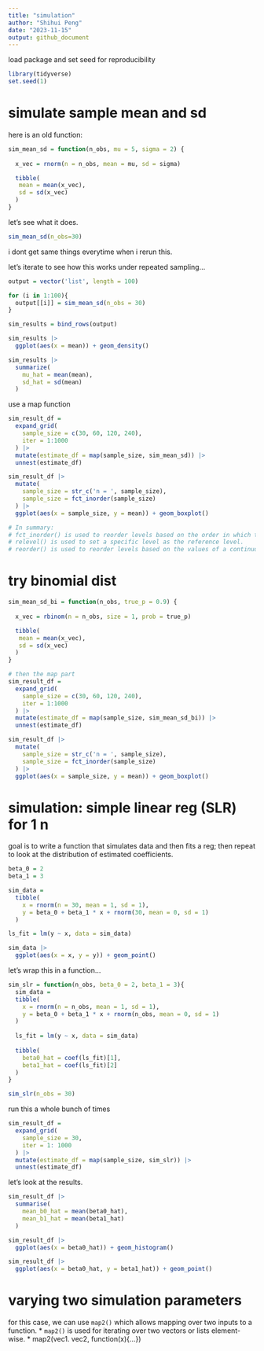 ```yaml
---
title: "simulation"
author: "Shihui Peng"
date: "2023-11-15"
output: github_document
---
```


load package and set seed for reproducibility
```r
library(tidyverse)
set.seed(1)
```

# simulate sample mean and sd

here is an old function:
```r
sim_mean_sd = function(n_obs, mu = 5, sigma = 2) {
  
  x_vec = rnorm(n = n_obs, mean = mu, sd = sigma)

  tibble(
   mean = mean(x_vec),
   sd = sd(x_vec)
  )
}
```

let's see what it does.
```r
sim_mean_sd(n_obs=30)
```
i dont get same things everytime when i rerun this.

let's iterate to see how this works under repeated sampling...
```r
output = vector('list', length = 100)

for (i in 1:100){
  output[[i]] = sim_mean_sd(n_obs = 30)
}

sim_results = bind_rows(output)

sim_results |> 
  ggplot(aes(x = mean)) + geom_density()

sim_results |> 
  summarize(
    mu_hat = mean(mean),
    sd_hat = sd(mean)
  )
```

use a map function
```r
sim_result_df = 
  expand_grid(
    sample_size = c(30, 60, 120, 240),
    iter = 1:1000
  ) |> 
  mutate(estimate_df = map(sample_size, sim_mean_sd)) |> 
  unnest(estimate_df)

sim_result_df |> 
  mutate(
    sample_size = str_c('n = ', sample_size),
    sample_size = fct_inorder(sample_size)
  ) |> 
  ggplot(aes(x = sample_size, y = mean)) + geom_boxplot()

# In summary:
# fct_inorder() is used to reorder levels based on the order in which they appear.
# relevel() is used to set a specific level as the reference level.
# reorder() is used to reorder levels based on the values of a continuous variable.
```

# try binomial dist

```r
sim_mean_sd_bi = function(n_obs, true_p = 0.9) {
  
  x_vec = rbinom(n = n_obs, size = 1, prob = true_p)

  tibble(
   mean = mean(x_vec),
   sd = sd(x_vec)
  )
}

# then the map part
sim_result_df = 
  expand_grid(
    sample_size = c(30, 60, 120, 240),
    iter = 1:1000
  ) |> 
  mutate(estimate_df = map(sample_size, sim_mean_sd_bi)) |> 
  unnest(estimate_df)

sim_result_df |> 
  mutate(
    sample_size = str_c('n = ', sample_size),
    sample_size = fct_inorder(sample_size)
  ) |> 
  ggplot(aes(x = sample_size, y = mean)) + geom_boxplot()
```

# simulation: simple linear reg (SLR) for 1 n

goal is to write a function that simulates data and then fits a reg; then repeat to look at the distribution of estimated coefficients.
```r
beta_0 = 2
beta_1 = 3

sim_data = 
  tibble(
    x = rnorm(n = 30, mean = 1, sd = 1),
    y = beta_0 + beta_1 * x + rnorm(30, mean = 0, sd = 1)
  )

ls_fit = lm(y ~ x, data = sim_data)

sim_data |> 
  ggplot(aes(x = x, y = y)) + geom_point()
```

let's wrap this in a function...
```r
sim_slr = function(n_obs, beta_0 = 2, beta_1 = 3){
  sim_data = 
  tibble(
    x = rnorm(n = n_obs, mean = 1, sd = 1),
    y = beta_0 + beta_1 * x + rnorm(n_obs, mean = 0, sd = 1)
  )
  
  ls_fit = lm(y ~ x, data = sim_data)
  
  tibble(
    beta0_hat = coef(ls_fit)[1],
    beta1_hat = coef(ls_fit)[2]
  )
}

sim_slr(n_obs = 30)
```

run this a whole bunch of times
```r
sim_result_df = 
  expand_grid(
    sample_size = 30,
    iter = 1: 1000
  ) |> 
  mutate(estimate_df = map(sample_size, sim_slr)) |> 
  unnest(estimate_df)
```

let's look at the results.
```r
sim_result_df |> 
  summarise(
    mean_b0_hat = mean(beta0_hat),
    mean_b1_hat = mean(beta1_hat)
  )

sim_result_df |> 
  ggplot(aes(x = beta0_hat)) + geom_histogram()

sim_result_df |> 
  ggplot(aes(x = beta0_hat, y = beta1_hat)) + geom_point()
```

# varying two simulation parameters

for this case, we can use `map2()` which allows mapping over two inputs to a function. 
* `map2()` is used for iterating over two vectors or lists element-wise. 
  * map2(vec1. vec2, function(x){...})